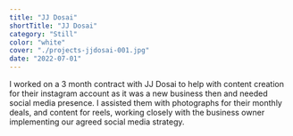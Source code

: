 ```yaml
---
title: "JJ Dosai"
shortTitle: "JJ Dosai"
category: "Still"
color: "white"
cover: "./projects-jjdosai-001.jpg"
date: "2022-07-01"
---
```


I worked on a 3 month contract with JJ Dosai to help with content creation for their instagram account as it was a new business then and needed social media presence. I assisted them with photographs for their monthly deals, and content for reels, working closely with the business owner implementing our agreed social media strategy.
